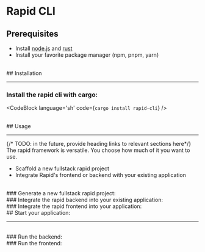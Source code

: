 
# Rapid CLI

## Prerequisites

-   Install [node.js](https://nodejs.org/en) and [rust](https://www.rust-lang.org/)
-   Install your favorite package manager (npm, pnpm, yarn)

<br />
## Installation
<hr />

### Install the rapid cli with cargo:

<CodeBlock language='sh' code={`cargo install rapid-cli`} />

<br />
## Usage
<hr />
{/* TODO: in the future, provide heading links to relevant sections here*/}
The rapid framework is versatile. You choose how much of it you want to use.

<br />

-   Scaffold a new fullstack rapid project
-   Integrate Rapid's frontend or backend with your existing application

<br />
### Generate a new fullstack rapid project:
<CodeBlock language='sh' code={`rapid new`} />

<br />
### Integrate the rapid backend into your existing application:
<CodeBlock language='sh' code={`rapid init server`} />

<br />
### Integrate the rapid frontend into your application:
<CodeBlock language='sh' code={`npm install @rapid-web/ui`} />

<br />
## Start your application:
<hr />
<br />
### Run the backend:
<CodeBlock language='sh' code={`rapid run `} />
<br />
### Run the frontend:
<CodeBlock language='sh' code={`npm run dev`} />
